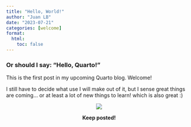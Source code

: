 ```yaml
---
title: "Hello, World!"
author: "Juan LB"
date: "2023-07-21"
categories: [welcome]
format: 
  html:
    toc: false
---
```


### **Or should I say: "Hello, Quarto!"**

This is the first post in my upcoming Quarto blog. Welcome!

I still have to decide what use I will make out of it, but I sense great things are coming... or at least a lot of new things to learn! which is also great :)

<center> 
![](excited.jpg)

 **Keep posted!** 
 </center>


